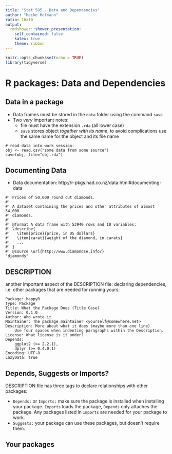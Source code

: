 ```yaml
---
title: "Stat 585 - Data and Dependencies"
author: "Heike Hofmann"
ratio: 16x10
output:
  rmdshower::shower_presentation:
    self_contained: false
    katex: true
    theme: ribbon
---
```

```r
knitr::opts_chunk$set(echo = TRUE)
library(tidyverse)
```

# R packages: Data and Dependencies

## Data in a package

- Data frames must be stored in the `data` folder using the command `save`
- Two *very* important notes:
    - file must have the extension `.rda` (all lower case)
    - `save` stores object *together with its name*, to avoid complications use the same name for the object and its file name
    
```
# read data into work session:
obj <- read.csv("some data from some source")
save(obj, file="obj.rda")
```

## Documenting Data

- Data documentation: http://r-pkgs.had.co.nz/data.html#documenting-data

```
#' Prices of 50,000 round cut diamonds.
#'
#' A dataset containing the prices and other attributes of almost 54,000
#' diamonds.
#'
#' @format A data frame with 53940 rows and 10 variables:
#' \describe{
#'   \item{price}{price, in US dollars}
#'   \item{carat}{weight of the diamond, in carats}
#'   ...
#' }
#' @source \url{http://www.diamondse.info/}
"diamonds"
```

## DESCRIPTION

another important aspect of the DESCRIPTION file: declaring dependencies, i.e. other packages that are needed for running yours:

```
Package: happyR
Type: Package
Title: What the Package Does (Title Case)
Version: 0.1.0
Author: Who wrote it
Maintainer: The package maintainer <yourself@somewhere.net>
Description: More about what it does (maybe more than one line)
    Use four spaces when indenting paragraphs within the Description.
License: What license is it under?
Depends: 
    ggplot2 (>= 2.2.1),
    dplyr (>= 0.4.0.1)
Encoding: UTF-8
LazyData: true
```

## Depends, Suggests or Imports?

DESCRIPTION file has three tags to declare relationships with other packages:

- `Depends:` or `Imports:` make sure the package is installed when installing your package. `Imports` loads the package, `Depends` only attaches the package. Any packages listed in `Imports` are needed for your package to work. 
- `Suggests:` your package can use these packages, but doesn’t require them.

## Your packages
